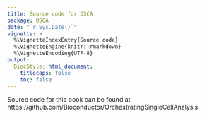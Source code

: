 ```yaml
---
title: Source code for OSCA
package: OSCA
date: "`r Sys.Date()`"
vignette: >
  %\VignetteIndexEntry{Source code}
  %\VignetteEngine{knitr::rmarkdown}
  %\VignetteEncoding{UTF-8}    
output: 
  BiocStyle::html_document:
    titlecaps: false
    toc: false
---
```


Source code for this book can be found at https://github.com/Bioconductor/OrchestratingSingleCellAnalysis.

